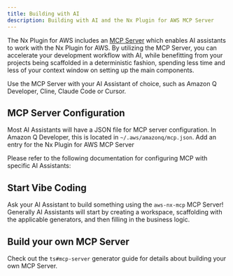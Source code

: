 ```yaml
---
title: Building with AI
description: Building with AI and the Nx Plugin for AWS MCP Server
---
```


The Nx Plugin for AWS includes an [MCP Server](https://modelcontextprotocol.io/introduction) which enables AI assistants to work with the Nx Plugin for AWS. By utilizing the MCP Server, you can accelerate your development workflow with AI, while benefitting from your projects being scaffolded in a deterministic fashion, spending less time and less of your context window on setting up the main components.

Use the MCP Server with your AI Assistant of choice, such as Amazon Q Developer, Cline, Claude Code or Cursor.

## MCP Server Configuration

Most AI Assistants will have a JSON file for MCP server configuration. In Amazon Q Developer, this is located in `~/.aws/amazonq/mcp.json`. Add an entry for the Nx Plugin for AWS MCP Server

<Snippet name="mcp/config" />

Please refer to the following documentation for configuring MCP with specific AI Assistants:

<Snippet name="mcp/assistant-docs" />

## Start Vibe Coding

Ask your AI Assistant to build something using the `aws-nx-mcp` MCP Server! Generally AI Assistants will start by creating a workspace, scaffolding with the applicable generators, and then filling in the business logic.

## Build your own MCP Server

Check out the <Link path="/guides/ts-mcp-server">`ts#mcp-server` generator guide</Link> for details about building your own MCP Server.
